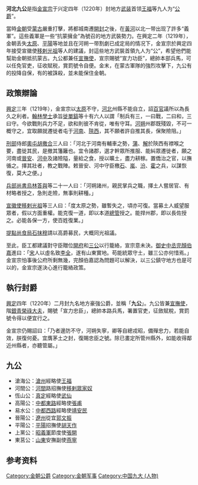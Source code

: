{{unreferenced|time=2012-11-04}}
{{Redirect2|九公|某鐵道擬人化美少女角色|千九公主}}
'''河北九公'''是指[[金宣宗|金宣宗]]于兴定四年（1220年）封地方[[武装|武装]]首领[[王福_(滄海公)|王福]]等九人为“[[公爵|公爵]]”。

當時[[金朝|金朝]]受[[蒙古帝国|蒙古]]嚴重打擊，將都城南遷[[開封|開封]]之後，在[[黃河|黃河]]以北一带出现了許多“義軍”。這些義軍是一些“抗蒙擁金”為號召的地方武裝勢力。在興定二年（1219年），金朝丢失[[太原|太原]]、[[平陽|平陽]]等地並且在河朔一带割劇已成定局的情况下，金宣宗於興定四年接受宣徽使[[移剌光祖|移剌光祖]]等人的建議，封這些地方武裝首領九人为“公”，希望他們能幫助金朝抵抗蒙古。九公都兼任[[宣撫使|宣撫使]]，宣宗賜號“宣力功臣”，總帥本部兵馬，可以任免官吏，征收賦税，賞罰號令自便。金末，在蒙古軍隊的強烈攻擊下，九公有的投降自保，有的被誅殺，並未能保住金朝。

==政策辯論==
[[興定|興定]]三年（1219年），金宣宗以[[太原|太原]]不守，[[河北|河北]]州縣不能自立，詔[[百官|百官]]議所以為長久之利者。[[翰林學士|翰林學士]]承旨[[徙單鎬|徙單鎬]]等十有六人以謂「制兵有三，一曰戰，二曰和，三曰守。今欲戰則兵力不足，欲和則彼不肯從，唯有守耳。[[河朔|河朔]]州郡既殘毀，不可一概守之，宜取願就遷徙者屯于[[河南|河南]]、[[陝西|陝西]]，其不願者許自推其長，保聚險阻。」

[[刑部|刑部]]侍郎[[奧屯胡撒合|奧屯胡撒合]]三人曰：「河北于河南有輔車之勢，[[蒲州|蒲]]、[[解州|解]]於陝西有襟喉之要，盡徙其民，是撤其籓籬也。宜令諸郡，選才幹眾所推服、能糾眾遷徙者，願之河南或[[晉安|晉安]]、[[河中|河中]]及諸險隘，量給之食，授以曠土，盡力耕稼。置僑治之官，以撫循之。擇其壯者，教之戰陣。敕晉安、河中守臣檄[[石州|石]]、[[嵐州|嵐]]、[[汾州|汾]]、[[霍州|霍]]之兵，以謀恢復，莫大之便。」

[[兵部尚書|兵部尚書]][[烏林答與|烏林答與]]等二十一人曰：「河朔諸州，親民掌兵之職，擇土人嘗居官、有材略者授之，急則走險，無事則耕種。」

[[宣徽使|宣徽使]][[移剌光祖|移剌光祖]]等三人曰：「度太原之勢，雖暫失之，頃亦可復。當募土人威望服眾者，假以方面重權。能克復一道，即以本道[[總管|總管]]授之。能捍州郡，即以長佐授之。必能各保一方，使百姓復業。」

[[提點尚食局|提點尚食局]][[石抹穆|石抹穆]]請以高爵募民，大概同光祖議。

至此，臣工都建議對守臣贈位[[開府|開府]]和[[三公|三公]]以行籠絡，宣宗意未決。[[御史中丞|御史中丞]][[完顏伯嘉|完顏伯嘉]]進曰：「[[南宋|宋]]人以虛名致[[李全|李全]]，遂有山東實地。苟能統眾守土，雖三公亦何惜焉。」金宣宗怕事後公府所剩無幾，完顏伯嘉認為問題可以解決，以三公鎮守地方也是可以的，金宣宗遂決心進行籠絡政策。

==執行封爵==
[[興定|興定]]四年（1220年）二月封九名地方豪強公爵，並稱「'''九公'''」。九公皆兼[[宣撫使|宣撫使]]，階[[銀青榮祿大夫|銀青榮祿大夫]]，賜號「宣力忠臣」，總帥本路兵馬，署置官吏，征斂賦稅，賞罰號令得以便宜行之。

金宣宗仍賜詔曰：「乃者邊防不守，河朔失寧，卿等自總戎昭，備殫忠力，若能自效，朕復何憂。宜膺茅土之封，復賜忠臣之號。除已畫定所管州縣外，如能收得鄰近州縣者，亦聽管屬。」

== 九公 ==
*滄海公：[[滄州|滄州]]經略使[[王福_(滄海公)|王福]]
*河間公：[[河間|河間]]路招撫使[[移剌眾家奴|移剌眾家奴]]
*恆山公：[[真定|真定]]經略使[[武仙|武仙]]
*高陽公：[[中都東路|中都東路]]經略使[[張甫|張甫]]
*易水公：[[中都西路|中都西路]]經略使[[靖安民|靖安民]]
*晉陽公：[[遼州|遼州]]從宜[[郭文振|郭文振]]
*平陽公：[[平陽|平陽]]招撫使[[胡天作|胡天作]]
*上黨公：[[昭義軍|昭義軍]]節度使[[張開|張開]]
*東莒公：[[山東|山東]]安撫副使[[燕寧|燕寧]]

== 参考资料 ==
{{reflist}}

{{遼金夏歷史事件}}
[[Category:金朝公爵|Category:金朝公爵]]
[[Category:金朝军事|Category:金朝军事]]
[[Category:中国九大_(人物)|Category:中国九大 (人物)]]
